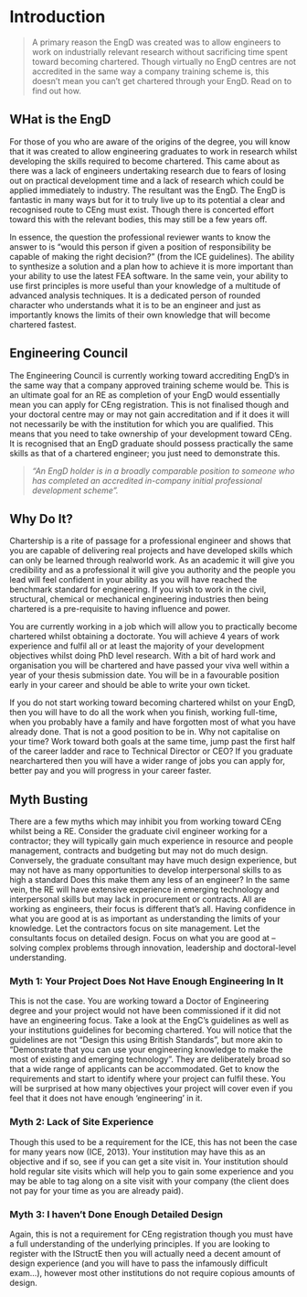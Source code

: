 # Introduction {#intro}

> A primary reason the EngD was created was to allow engineers to work on
industrially relevant research without sacrificing time spent toward becoming
chartered. Though virtually no EngD centres are not accredited in the same way a
company training scheme is, this doesn’t mean you can’t get chartered through
your EngD. Read on to find out how.

## WHat is the EngD

For those of you who are aware of the origins of the degree, you will know that it was created
to allow engineering graduates to work in research whilst developing the skills required to
become chartered. This came about as there was a lack of engineers undertaking research
due to fears of losing out on practical development time and a lack of research which could be
applied immediately to industry. The resultant was the EngD. The EngD is fantastic in many
ways but for it to truly live up to its potential a clear and recognised route to CEng must exist.
Though there is concerted effort toward this with the relevant bodies, this may still be a few
years off.

In essence, the question the professional reviewer wants to know the answer to is “would this
person if given a position of responsibility be capable of making the right decision?” (from the
ICE guidelines). The ability to synthesize a solution and a plan how to achieve it is more
important than your ability to use the latest FEA software. In the same vein, your ability to use
first principles is more useful than your knowledge of a multitude of advanced analysis
techniques. It is a dedicated person of rounded character who understands what it is to be an
engineer and just as importantly knows the limits of their own knowledge that will become
chartered fastest.

## Engineering Council

The Engineering Council is currently working toward accrediting EngD’s in the same way that
a company approved training scheme would be. This is an ultimate goal for an RE as
completion of your EngD would essentially mean you can apply for CEng registration. This is
not finalised though and your doctoral centre may or may not gain accreditation and if it does
it will not necessarily be with the institution for which you are qualified. This means that you
need to take ownership of your development toward CEng. It is recognised that an EngD
graduate should possess practically the same skills as that of a chartered engineer; you just
need to demonstrate this.

> *“An EngD holder is in a broadly comparable position to someone who has
completed an accredited in-company initial professional development
scheme”.*

## Why Do It?

Chartership is a rite of passage for a professional engineer and shows that you are capable of
delivering real projects and have developed skills which can only be learned through realworld
work. As an academic it will give you credibility and as a professional it will give you
authority and the people you lead will feel confident in your ability as you will have reached
the benchmark standard for engineering. If you wish to work in the civil, structural, chemical or
mechanical engineering industries then being chartered is a pre-requisite to having influence
and power.

You are currently working in a job which will allow you to practically become chartered whilst
obtaining a doctorate. You will achieve 4 years of work experience and fulfil all or at least the
majority of your development objectives whilst doing PhD level research. With a bit of hard
work and organisation you will be chartered and have passed your viva well within a year of
your thesis submission date. You will be in a favourable position early in your career and
should be able to write your own ticket.

If you do not start working toward becoming chartered whilst on your EngD, then you will have
to do all the work when you finish, working full-time, when you probably have a family and
have forgotten most of what you have already done. That is not a good position to be in.
Why not capitalise on your time? Work toward both goals at the same time, jump past the first
half of the career ladder and race to Technical Director or CEO? If you graduate nearchartered
then you will have a wider range of jobs you can apply for, better pay and you will
progress in your career faster.

## Myth Busting

There are a few myths which may inhibit you from working toward CEng whilst being a RE.
Consider the graduate civil engineer working for a contractor; they will typically gain much
experience in resource and people management, contracts and budgeting but may not do
much design. Conversely, the graduate consultant may have much design experience, but
may not have as many opportunities to develop interpersonal skills to as high a standard
Does this make them any less of an engineer? In the same vein, the RE will have extensive
experience in emerging technology and interpersonal skills but may lack in procurement or
contracts. All are working as engineers, their focus is different that’s all. Having confidence in
what you are good at is as important as understanding the limits of your knowledge. Let the
contractors focus on site management. Let the consultants focus on detailed design. Focus
on what you are good at – solving complex problems through innovation, leadership and
doctoral-level understanding.


### Myth 1: Your Project Does Not Have Enough Engineering In It

This is not the case. You are working toward a Doctor of Engineering degree and your project
would not have been commissioned if it did not have an engineering focus. Take a look at the
EngC’s guidelines as well as your institutions guidelines for becoming chartered. You will
notice that the guidelines are not “Design this using British Standards”, but more akin to
“Demonstrate that you can use your engineering knowledge to make the most of existing and
emerging technology”. They are deliberately broad so that a wide range of applicants can be
accommodated. Get to know the requirements and start to identify where your project can
fulfil these. You will be surprised at how many objectives your project will cover even if you
feel that it does not have enough ‘engineering’ in it.

### Myth 2: Lack of Site Experience

Though this used to be a requirement for the ICE, this has not been the case for many years
now (ICE, 2013). Your institution may have this as an objective and if so, see if you can get a
site visit in. Your institution should hold regular site visits which will help you to gain some
experience and you may be able to tag along on a site visit with your company (the client
does not pay for your time as you are already paid).

### Myth 3: I haven’t Done Enough Detailed Design
Again, this is not a requirement for CEng registration though you must have a full
understanding of the underlying principles. If you are looking to register with the IStructE then
you will actually need a decent amount of design experience (and you will have to pass the
infamously difficult exam…), however most other institutions do not require copious amounts
of design.